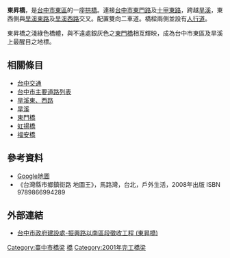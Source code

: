 {{coord|24|07|38.49|N|120|42|5.08|E|scale:1000|display=title}}
{{Infobox_Bridge
|bridge_name=東昇橋
|image= 台中東昇橋01.JPG
|image_size=300px
|caption=東昇橋，攝於[[旱溪西路|旱溪西路]]端
|official_name=
|carries= [[台中市|台中市]][[東門路_(台中市)|東門路]]及[[十甲東路|十甲東路]]
|crosses=[[旱溪|旱溪]]
|locale=[[台中市|台中市]][[東區_(台中市)|東區]]
|maint=[[台中市政府|台中市政府]]交通處
|length={{convert|160|m|ft|0}}
|width= {{convert|15|m|ft|0}}
|open=2001年7月
|closed= 
|destruction=
|coordinates= 
}}
'''東昇橋'''，是[[台中市|台中市]][[東區_(台中市)|東區]]的一座[[拱橋|拱橋]]。連接[[台中市|台中市]][[東門路_(台中市)|東門路]]及[[十甲東路|十甲東路]]，跨越[[旱溪|旱溪]]，東西側與[[旱溪東路|旱溪東路]]及[[旱溪西路|旱溪西路]]交叉。配置雙向二車道。橋樑兩側並設有[[人行道|人行道]]。

東昇橋之淺綠色橋體，與不遠處銀灰色之[[東門橋|東門橋]]相互輝映，成為台中市東區及旱溪上最醒目之地標。

==相關條目==
*[[台中交通|台中交通]]
*[[台中市主要道路列表|台中市主要道路列表]]
*[[旱溪東、西路|旱溪東、西路]]
*[[旱溪|旱溪]]
*[[東門橋|東門橋]]
*[[虹揚橋|虹揚橋]]
*[[福安橋|福安橋]]

==參考資料==
*[[Google地圖|Google地圖]]
*《台灣縣市鄉鎮街路 地圖王》，馬路灣，台北，戶外生活，2008年出版 ISBN 9789866994289

==外部連結==
*[http://www.tccg.gov.tw/sys/SM_theme?page=45557569 台中市政府建設處-振興路以南區段徵收工程 (東昇橋)]{{dead link|date=2018年3月 |bot=InternetArchiveBot |fix-attempted=yes }}

[[Category:臺中市橋梁|Category:臺中市橋梁]]
[[Category:臺中市東區交通|橋]]
[[Category:2001年完工橋梁|Category:2001年完工橋梁]]


{{Bridge-Stub}}